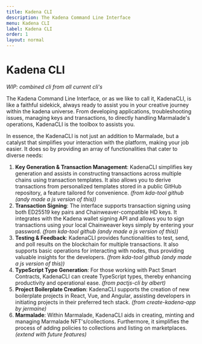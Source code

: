 ```yaml
---
title: Kadena CLI
description: The Kadena Command Line Interface
menu: Kadena CLI
label: Kadena CLI
order: 1
layout: normal
---
```


# Kadena CLI

_WIP: combined cli from all current cli's_

The Kadena Command Line Interface, or as we like to call it, KadenaCLI, is like
a faithful sidekick, always ready to assist you in your creative journey within
the kadena universe. From developing applications, troubleshooting issues,
managing keys and transactions, to directly handling Marmalade's operations,
KadenaCLI is the toolbox to assists you.

In essence, the KadenaCLI is not just an addition to Marmalade, but a catalyst
that simplifies your interaction with the platform, making your job easier. It
does so by providing an array of functionalities that cater to diverse needs:

1.  **Key Generation & Transaction Management**: KadenaCLI simplifies key
    generation and assists in constructing transactions across multiple chains
    using transaction templates. It also allows you to derive transactions from
    personalized templates stored in a public GitHub repository, a feature
    tailored for convenience. _(from kda-tool github (andy made a js version of
    this))_
2.  **Transaction Signing**: The interface supports transaction signing using
    both ED25519 key pairs and Chainweaver-compatible HD keys. It integrates
    with the Kadena wallet signing API and allows you to sign transactions using
    your local Chainweaver keys simply by entering your password. _(from
    kda-tool github (andy made a js version of this))_
3.  **Testing & Feedback**: KadenaCLI provides functionalities to test, send,
    and poll results on the blockchain for multiple transactions. It also
    supports basic operations for interacting with nodes, thus providing
    valuable insights for the developers. _(from kda-tool github (andy made a js
    version of this))_
4.  **TypeScript Type Generation**: For those working with Pact Smart Contracts,
    KadenaCLI can create TypeScript types, thereby enhancing productivity and
    operational ease. _(from pactjs-cli by albert)_
5.  **Project Boilerplate Creation**: KadenaCLI supports the creation of new
    boilerplate projects in React, Vue, and Angular, assisting developers in
    initiating projects in their preferred tech stack. _(from create-kadena-app
    by jermaine)_
6.  **Marmalade**: Within Marmalade, KadenaCLI aids in creating, minting and
    managing Marmalade NFT's/collections. Furthermore, it simplifies the process
    of adding policies to collections and listing on marketplaces. _(extend with
    future features)_
